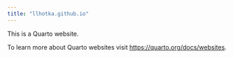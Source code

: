 ```yaml
---
title: "llhotka.github.io"
---
```


This is a Quarto website.

To learn more about Quarto websites visit <https://quarto.org/docs/websites>.
